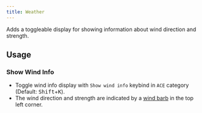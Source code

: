 ```yaml
---
title: Weather
---
```


Adds a toggleable display for showing information about wind direction and strength.

## Usage

### Show Wind Info

- Toggle wind info display with `Show wind info` keybind in `ACE` category (Default: <kbd>Shift</kbd>+<kbd>K</kbd>).
- The wind direction and strength are indicated by a [wind barb](https://www.weather.gov/hfo/windbarbinfo) in the top left corner.

